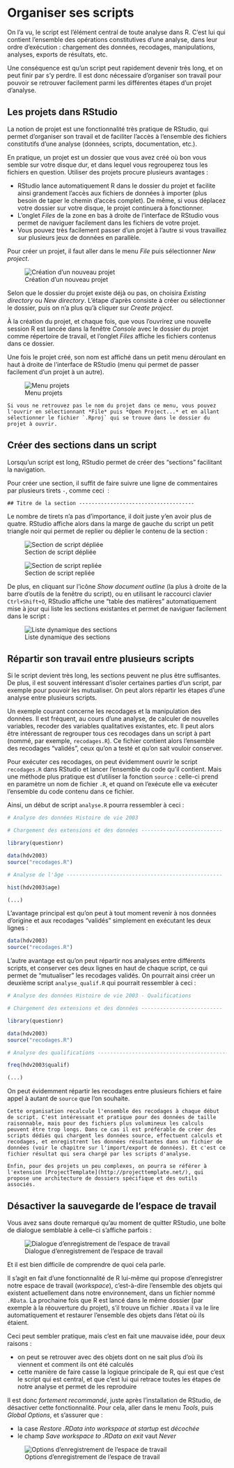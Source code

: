 # Organiser ses scripts

On l'a vu, le script est l'élément central de toute analyse dans R. C'est lui qui contient l'ensemble des opérations constitutives d'une analyse, dans leur ordre d'exécution : chargement des données, recodages, manipulations, analyses, exports de résultats, etc.

Une conséquence est qu'un script peut rapidement devenir très long, et on peut finir par s'y perdre. Il est donc nécessaire d'organiser son travail pour pouvoir se retrouver facilement parmi les différentes étapes d'un projet d'analyse.


## Les projets dans RStudio {#projets}

La notion de projet est une fonctionnalité très pratique de RStudio, qui permet d'organiser son travail et de faciliter l'accès à l'ensemble des fichiers constitutifs d'une analyse (données, scripts, documentation, etc.).

En pratique, un projet est un dossier que vous avez créé où bon vous semble sur votre disque dur, et dans lequel vous regrouperez tous les fichiers en question. Utiliser des projets procure plusieurs avantages :

- RStudio lance automatiquement R dans le dossier du projet et facilite ainsi grandement l'accès aux fichiers de données à importer (plus besoin de taper le chemin d'accès complet). De même, si vous déplacez votre dossier sur votre disque, le projet continuera à fonctionner.
- L'onglet *Files* de la zone en bas à droite de l'interface de RStudio vous permet de naviguer facilement dans les fichiers de votre projet.
- Vous pouvez très facilement passer d'un projet à l'autre si vous travaillez sur plusieurs jeux de données en parallèle.

Pour créer un projet, il faut aller dans le menu *File* puis sélectionner *New project*. 

![Création d'un nouveau projet](resources/screenshots/rstudio_new_project1.png)


Selon que le dossier du projet existe déjà ou pas, on choisira *Existing directory* ou *New directory*. L'étape d'après consiste à créer ou sélectionner le dossier, puis on n'a plus qu'à cliquer sur *Create project*.

À la création du projet, et chaque fois, que vous l'ouvrirez une nouvelle session R est lancée dans la fenêtre *Console* avec le dossier du projet comme répertoire de travail, et l'onglet *Files* affiche les fichiers contenus dans ce dossier.

Une fois le projet créé, son nom est affiché dans un petit menu déroulant en haut à droite de l'interface de RStudio (menu qui permet de passer facilement d'un projet à un autre). 

![Menu projets](resources/screenshots/rstudio_project_menu.png)

```block
Si vous ne retrouvez pas le nom du projet dans ce menu, vous pouvez l'ouvrir en sélectionnant *File* puis *Open Project...* et en allant sélectionner le fichier `.Rproj` qui se trouve dans le dossier du projet à ouvrir.
```

## Créer des sections dans un script

Lorsqu'un script est long, RStudio permet de créer des "sections" facilitant la navigation.

Pour créer une section, il suffit de faire suivre une ligne de commentaires par plusieurs tirets `-`, comme ceci  :

```
## Titre de la section -------------------------------------
```

Le nombre de tirets n'a pas d'importance, il doit juste y'en avoir plus de quatre. RStudio affiche alors dans la marge de gauche du script un petit triangle noir qui permet de replier ou déplier le contenu de la section :

![Section de script dépliée](resources/screenshots/rstudio_section_depliee.png)

![Section de script repliée](resources/screenshots/rstudio_section_repliee.png)

De plus, en cliquant sur l'icône *Show document outline* (la plus à droite de la barre d'outils de la fenêtre du script), ou en utilisant le raccourci clavier `Ctrl+Shift+O`, RStudio affiche une "table des matières" automatiquement mise à jour qui liste les sections existantes et permet de naviguer facilement dans le script :

![Liste dynamique des sections](resources/screenshots/rstudio_toc.png)



## Répartir son travail entre plusieurs scripts

Si le script devient très long, les sections peuvent ne plus être suffisantes. De plus, il est souvent intéressant d'isoler certaines parties d'un script, par exemple pour pouvoir les mutualiser. On peut alors répartir les étapes d'une analyse entre plusieurs scripts.

Un exemple courant concerne les recodages et la manipulation des données. Il est fréquent, au cours d'une analyse, de calculer de nouvelles variables, recoder des variables qualitatives existantes, etc. Il peut alors être intéressant de regrouper tous ces recodages dans un script à part (nommé, par exemple, `recodages.R`). Ce fichier contient alors l'ensemble des recodages "validés", ceux qu'on a testé et qu'on sait vouloir conserver.

Pour exécuter ces recodages, on peut évidemment ouvrir le script `recodages.R` dans RStudio et lancer l'ensemble du code qu'il contient. Mais une méthode plus pratique est d'utiliser la fonction `source` : celle-ci prend en paramètre un nom de fichier `.R`, et quand on l'exécute elle va exécuter l'ensemble du code contenu dans ce fichier.

Ainsi, un début de script `analyse.R` pourra ressembler à ceci :

```r
# Analyse des données Histoire de vie 2003

# Chargement des extensions et des données --------------------------

library(questionr)

data(hdv2003)
source("recodages.R")

# Analyse de l'âge --------------------------------------------------

hist(hdv2003$age)

(...)
```

L'avantage principal est qu'on peut à tout moment revenir à nos données d'origine et aux recodages "validés" simplement en exécutant les deux lignes :

```r
data(hdv2003)
source("recodages.R")
```


L'autre avantage est qu'on peut répartir nos analyses entre différents scripts, et conserver ces deux lignes en haut de chaque script, ce qui permet de "mutualiser" les recodages validés. On pourrait ainsi créer un deuxième script `analyse_qualif.R` qui pourrait ressembler à ceci :

```r
# Analyse des données Histoire de vie 2003 - Qualifications

# Chargement des extensions et des données --------------------------

library(questionr)

data(hdv2003)
source("recodages.R")

# Analyse des qualifications --------------------------------------------------

freq(hdv2003$qualif)

(...)

```


On peut évidemment répartir les recodages entre plusieurs fichiers et faire appel à autant de `source` que l'on souhaite.

```block
Cette organisation recalcule l'ensemble des recodages à chaque début de script. C'est intéressant et pratique pour des données de taille raisonnable, mais pour des fichiers plus volumineux les calculs peuvent être trop longs. Dans ce cas il est préférable de créer des scripts dédiés qui chargent les données source, effectuent calculs et recodages, et enregistrent les données résultantes dans un fichier de données (voir le chapitre sur l'import/export de données). Et c'est ce fichier résultat qui sera chargé par les scripts d'analyse.

Enfin, pour des projets un peu complexes, on pourra se référer à l'extension [ProjectTemplate](http://projecttemplate.net/), qui propose une architecture de dossiers spécifique et des outils associés.
```



## Désactiver la sauvegarde de l'espace de travail

Vous avez sans doute remarqué qu'au moment de quitter RStudio, une boîte de dialogue semblable à celle-ci s'affiche parfois :

![Dialogue d'enregistrement de l'espace de travail](resources/screenshots/rstudio_save_workspace_dialog.png)

Et il est bien difficile de comprendre de quoi cela parle. 

Il s'agit en fait d'une fonctionnalité de R lui-même qui propose d'enregistrer notre espace de travail (*workspace*), c'est-à-dire l'ensemble des objets qui existent actuellement dans notre environnement, dans un fichier nommé `.RData`. La prochaine fois que R est lancé dans le même dossier (par exemple à la réouverture du projet), s'il trouve un fichier `.RData` il va le lire automatiquement et restaurer l'ensemble des objets dans l'état où ils étaient.

Ceci peut sembler pratique, mais c'est en fait une mauvaise idée, pour deux raisons :

- on peut se retrouver avec des objets dont on ne sait plus d'où ils viennent et comment ils ont été calculés
- cette manière de faire casse la logique principale de R, qui est que c'est le script qui est central, et que c'est lui qui retrace toutes les étapes de notre analyse et permet de les reproduire

Il est donc *fortement recommandé*, juste après l'installation de RStudio, de désactiver cette fonctionnalité. Pour cela, aller dans le menu *Tools*, puis *Global Options*, et s'assurer que :

- la case *Restore .RData into workspace at startup* est *décochée*
- le champ *Save workspace to .RData on exit* vaut *Never*


![Options d'enregistrement de l'espace de travail](resources/screenshots/rstudio_save_workspace_options.png)




